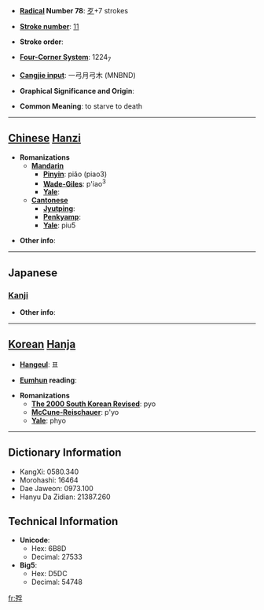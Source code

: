 * '''[[Wiktionary:Chinese radical index| Radical]] Number 78''': [[Wiktionary:Chinese radical index 歹|歹]]+7 strokes

* '''[[Wiktionary:Chinese total strokes index|Stroke number]]''': [[Wiktionary:Chinese total strokes index 11|11]]

* '''Stroke order''': 

* '''[[Wiktionary:Chinese four corner index|Four-Corner System]]''': 1224<sub>7</sub>

* '''[[Wiktionary:Chinese Cangjie index|Cangjie input]]''': 一弓月弓木 (MNBND)

* '''Graphical Significance and Origin''': 

* '''Common Meaning''': to starve to death

----

== [[Chinese]] [[Hanzi]] ==

* '''Romanizations'''
** '''[[Mandarin]]'''
*** '''[[Pinyin]]''': piǎo (piao3)
*** '''[[Wade-Giles]]''': p'iao<sup>3</sup>
*** '''[[Yale]]''': 
** '''[[Cantonese]]'''
*** '''[[Jyutping]]''':
*** '''[[Penkyamp]]''': 
*** '''[[Yale]]''': piu5

* '''Other info''': 

----

==Japanese==
===[[Kanji]]===
{{kanji|on readings=[[ひょう]] (hyō), [[ふ]] (fu)
|kun readings=[[うえじに]] (uejini)
}}

* '''Other info''':  

----

== [[Korean]] [[Hanja]] ==

* '''[[Hangeul]]''': 표

* '''[[Eumhun]] reading''': 

* '''Romanizations'''
** '''[[The 2000 South Korean Revised Romanization|The 2000 South Korean Revised]]''': pyo
** '''[[McCune-Reischauer]]''': p'yo
** '''[[Yale]]''': phyo

----

== Dictionary Information ==

* KangXi: 0580.340
* Morohashi: 16464
* Dae Jaweon: 0973.100
* Hanyu Da Zidian: 21387.260

== Technical Information ==

* '''Unicode''':
** Hex: 6B8D
** Decimal: 27533
* '''Big5''':
** Hex: D5DC
** Decimal: 54748

[[fr:殍]]